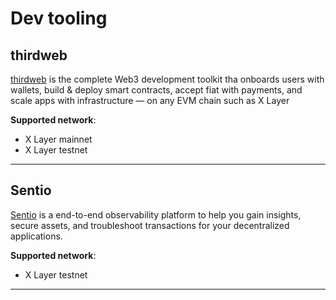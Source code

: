 # Dev tooling
## thirdweb
[thirdweb](https://thirdweb.com "thirdweb") is the complete Web3 development toolkit tha
onboards users with wallets, build & deploy smart contracts, accept fiat with payments, and scale apps with infrastructure — on any EVM chain such as X Layer

**Supported network**: 
- X Layer mainnet
- X Layer testnet
---
## Sentio

[Sentio](https://www.sentio.xyz "Sentio") is a end-to-end observability platform to help you gain insights, secure assets, and troubleshoot transactions for your decentralized applications.

**Supported network**: 
- X Layer testnet
---

